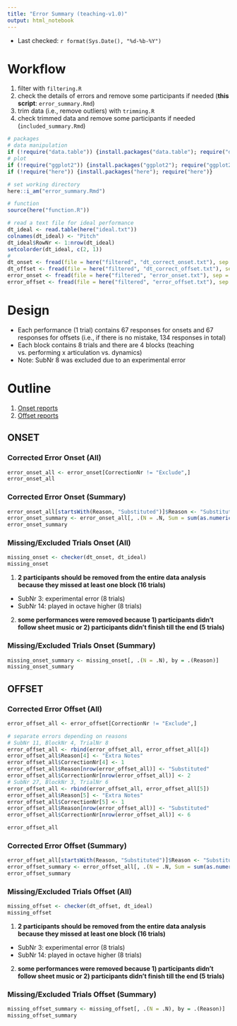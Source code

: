 ```yaml
---
title: "Error Summary (teaching-v1.0)"
output: html_notebook
---
```


- Last checked: `r format(Sys.Date(), "%d-%b-%Y")`

# Workflow
1. filter with `filtering.R`
2. check the details of errors and remove some participants if needed (**this script**: `error_summary.Rmd`)
3. trim data (i.e., remove outliers) with `trimming.R`
4. check trimmed data and remove some participants if needed (`included_summary.Rmd`)

```r
# packages
# data manipulation
if (!require("data.table")) {install.packages("data.table"); require("data.table")}
# plot
if (!require("ggplot2")) {install.packages("ggplot2"); require("ggplot2")}
if (!require("here")) {install.packages("here"); require("here")}

# set working directory
here::i_am("error_summary.Rmd")

# function
source(here("function.R"))

# read a text file for ideal performance
dt_ideal <- read.table(here("ideal.txt"))
colnames(dt_ideal) <- "Pitch"
dt_ideal$RowNr <- 1:nrow(dt_ideal)
setcolorder(dt_ideal, c(2, 1))
# 
dt_onset <- fread(file = here("filtered", "dt_correct_onset.txt"), sep = ",")
dt_offset <- fread(file = here("filtered", "dt_correct_offset.txt"), sep = ",")
error_onset <- fread(file = here("filtered", "error_onset.txt"), sep = ",")
error_offset <- fread(file = here("filtered", "error_offset.txt"), sep = ",")
```

# Design
- Each performance (1 trial) contains 67 responses for onsets and 67 responses for offsets (i.e., if there is no mistake, 134 responses in total)
- Each block contains 8 trials and there are 4 blocks (teaching vs. performing x articulation vs. dynamics)
- Note: SubNr 8 was excluded due to an experimental error

# Outline
1. [Onset reports](#onset)
2. [Offset reports](#offset)

## ONSET
### Corrected Error Onset (All)
```r
error_onset_all <- error_onset[CorrectionNr != "Exclude",]
error_onset_all
```

### Corrected Error Onset (Summary)
```r
error_onset_all[startsWith(Reason, "Substituted")]$Reason <- "Substituted"
error_onset_summary <- error_onset_all[, .(N = .N, Sum = sum(as.numeric(CorrectionNr))), by = .(Reason)]
error_onset_summary
```

### Missing/Excluded Trials Onset (All)
```r
missing_onset <- checker(dt_onset, dt_ideal)
missing_onset
```

1. **2 participants should be removed from the entire data analysis because they missed at least one block (16 trials)**

- SubNr 3: experimental error (8 trials)
- SubNr 14: played in octave higher (8 trials)

2. **some performances were removed because 1) participants didn't follow sheet music or 2) participants didn't finish till the end (5 trials)**

### Missing/Excluded Trials Onset (Summary)
```r
missing_onset_summary <- missing_onset[, .(N = .N), by = .(Reason)]
missing_onset_summary
```

## OFFSET
### Corrected Error Offset (All)
```r
error_offset_all <- error_offset[CorrectionNr != "Exclude",]

# separate errors depending on reasons
# SubNr 11, BlockNr 4, TrialNr 8
error_offset_all <- rbind(error_offset_all, error_offset_all[4])
error_offset_all$Reason[4] <- "Extra Notes"
error_offset_all$CorrectionNr[4] <- 1
error_offset_all$Reason[nrow(error_offset_all)] <- "Substituted"
error_offset_all$CorrectionNr[nrow(error_offset_all)] <- 2
# SubNr 27, BlockNr 3, TrialNr 6
error_offset_all <- rbind(error_offset_all, error_offset_all[5])
error_offset_all$Reason[5] <- "Extra Notes"
error_offset_all$CorrectionNr[5] <- 1
error_offset_all$Reason[nrow(error_offset_all)] <- "Substituted"
error_offset_all$CorrectionNr[nrow(error_offset_all)] <- 6

error_offset_all
```

### Corrected Error Offset (Summary)
```r
error_offset_all[startsWith(Reason, "Substituted")]$Reason <- "Substituted"
error_offset_summary <- error_offset_all[, .(N = .N, Sum = sum(as.numeric(CorrectionNr))), by = .(Reason)]
error_offset_summary
```

### Missing/Excluded Trials Offset (All)
```r
missing_offset <- checker(dt_offset, dt_ideal)
missing_offset
```

1. **2 participants should be removed from the entire data analysis because they missed at least one block (16 trials)**

- SubNr 3: experimental error (8 trials)
- SubNr 14: played in octave higher (8 trials)

2. **some performances were removed because 1) participants didn't follow sheet music or 2) participants didn't finish till the end (5 trials)**

### Missing/Excluded Trials Offset (Summary)
```r
missing_offset_summary <- missing_offset[, .(N = .N), by = .(Reason)]
missing_offset_summary
```
